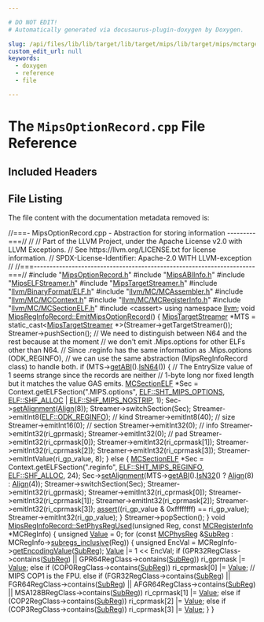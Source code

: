 ```yaml
---

# DO NOT EDIT!
# Automatically generated via docusaurus-plugin-doxygen by Doxygen.

slug: /api/files/lib/lib/target/lib/target/mips/lib/target/mips/mctargetdesc/mipsoptionrecord-cpp
custom_edit_url: null
keywords:
  - doxygen
  - reference
  - file

---
```





# The `MipsOptionRecord.cpp` File Reference

<DoxygenPage pluginConfig={pluginConfig}>



## Included Headers

<IncludesList>
<IncludesListItem
  filePath="MipsOptionRecord.h"
  permalink="/docs/api/files/lib/lib/target/lib/target/mips/mipsoptionrecord-h"
  isLocal="true" />
<IncludesListItem
  filePath="MipsABIInfo.h"
  permalink="/docs/api/files/lib/lib/target/lib/target/mips/lib/target/mips/mctargetdesc/mipsabiinfo-h"
  isLocal="true" />
<IncludesListItem
  filePath="MipsELFStreamer.h"
  permalink="/docs/api/files/lib/lib/target/lib/target/mips/lib/target/mips/mctargetdesc/mipselfstreamer-h"
  isLocal="true" />
<IncludesListItem
  filePath="MipsTargetStreamer.h"
  permalink="/docs/api/files/lib/lib/target/lib/target/mips/mipstargetstreamer-h"
  isLocal="true" />
<IncludesListItem
  filePath="llvm/BinaryFormat/ELF.h"
  permalink="/docs/api/files/include/include/llvm/include/llvm/binaryformat/elf-h"
  isLocal="true" />
<IncludesListItem
  filePath="llvm/MC/MCAssembler.h"
  permalink="/docs/api/files/include/include/llvm/include/llvm/mc/mcassembler-h"
  isLocal="true" />
<IncludesListItem
  filePath="llvm/MC/MCContext.h"
  permalink="/docs/api/files/include/include/llvm/include/llvm/mc/mccontext-h"
  isLocal="true" />
<IncludesListItem
  filePath="llvm/MC/MCRegisterInfo.h"
  permalink="/docs/api/files/include/include/llvm/include/llvm/mc/mcregisterinfo-h"
  isLocal="true" />
<IncludesListItem
  filePath="llvm/MC/MCSectionELF.h"
  permalink="/docs/api/files/include/include/llvm/include/llvm/mc/mcsectionelf-h"
  isLocal="true" />
<IncludesListItem
  filePath="cassert"
  permalink=""
  isLocal="false" />
</IncludesList>


## File Listing

The file content with the documentation metadata removed is:

<ProgramListing>

<Link id="l00001" /><CodeLine lineNumber="1"><span class="doxyHighlightComment">//===- MipsOptionRecord.cpp - Abstraction for storing information ---------===//</span></CodeLine>
<Link id="l00002" /><CodeLine lineNumber="2"><span class="doxyHighlightComment">//</span></CodeLine>
<Link id="l00003" /><CodeLine lineNumber="3"><span class="doxyHighlightComment">// Part of the LLVM Project, under the Apache License v2.0 with LLVM Exceptions.</span></CodeLine>
<Link id="l00004" /><CodeLine lineNumber="4"><span class="doxyHighlightComment">// See https://llvm.org/LICENSE.txt for license information.</span></CodeLine>
<Link id="l00005" /><CodeLine lineNumber="5"><span class="doxyHighlightComment">// SPDX-License-Identifier: Apache-2.0 WITH LLVM-exception</span></CodeLine>
<Link id="l00006" /><CodeLine lineNumber="6"><span class="doxyHighlightComment">//</span></CodeLine>
<Link id="l00007" /><CodeLine lineNumber="7"><span class="doxyHighlightComment">//===----------------------------------------------------------------------===//</span></CodeLine>
<Link id="l00008" /><CodeLine lineNumber="8"></CodeLine>
<Link id="l00009" /><CodeLine lineNumber="9"><span class="doxyHighlightPreprocessor">#include &quot;<a href="/docs/api/files/lib/lib/target/lib/target/mips/mipsoptionrecord-h">MipsOptionRecord.h</a>&quot;</span></CodeLine>
<Link id="l00010" /><CodeLine lineNumber="10"><span class="doxyHighlightPreprocessor">#include &quot;<a href="/docs/api/files/lib/lib/target/lib/target/mips/lib/target/mips/mctargetdesc/mipsabiinfo-h">MipsABIInfo.h</a>&quot;</span></CodeLine>
<Link id="l00011" /><CodeLine lineNumber="11"><span class="doxyHighlightPreprocessor">#include &quot;<a href="/docs/api/files/lib/lib/target/lib/target/mips/lib/target/mips/mctargetdesc/mipselfstreamer-h">MipsELFStreamer.h</a>&quot;</span></CodeLine>
<Link id="l00012" /><CodeLine lineNumber="12"><span class="doxyHighlightPreprocessor">#include &quot;<a href="/docs/api/files/lib/lib/target/lib/target/mips/mipstargetstreamer-h">MipsTargetStreamer.h</a>&quot;</span></CodeLine>
<Link id="l00013" /><CodeLine lineNumber="13"><span class="doxyHighlightPreprocessor">#include &quot;<a href="/docs/api/files/include/include/llvm/include/llvm/binaryformat/elf-h">llvm/BinaryFormat/ELF.h</a>&quot;</span></CodeLine>
<Link id="l00014" /><CodeLine lineNumber="14"><span class="doxyHighlightPreprocessor">#include &quot;<a href="/docs/api/files/include/include/llvm/include/llvm/mc/mcassembler-h">llvm/MC/MCAssembler.h</a>&quot;</span></CodeLine>
<Link id="l00015" /><CodeLine lineNumber="15"><span class="doxyHighlightPreprocessor">#include &quot;<a href="/docs/api/files/include/include/llvm/include/llvm/mc/mccontext-h">llvm/MC/MCContext.h</a>&quot;</span></CodeLine>
<Link id="l00016" /><CodeLine lineNumber="16"><span class="doxyHighlightPreprocessor">#include &quot;<a href="/docs/api/files/include/include/llvm/include/llvm/mc/mcregisterinfo-h">llvm/MC/MCRegisterInfo.h</a>&quot;</span></CodeLine>
<Link id="l00017" /><CodeLine lineNumber="17"><span class="doxyHighlightPreprocessor">#include &quot;<a href="/docs/api/files/include/include/llvm/include/llvm/mc/mcsectionelf-h">llvm/MC/MCSectionELF.h</a>&quot;</span></CodeLine>
<Link id="l00018" /><CodeLine lineNumber="18"><span class="doxyHighlightPreprocessor">#include &lt;cassert&gt;</span></CodeLine>
<Link id="l00019" /><CodeLine lineNumber="19"></CodeLine>
<Link id="l00020" /><CodeLine lineNumber="20"><span class="doxyHighlightKeyword">using namespace </span><span class="doxyHighlight"><a href="/docs/api/namespaces/llvm">llvm</a>;</span></CodeLine>
<Link id="l00021" /><CodeLine lineNumber="21"></CodeLine>
<Link id="l00022" /><CodeLine lineNumber="22" lineLink="/docs/api/classes/llvm/mipsreginforecord/#aa84b1e01b55d45024625b88ccccd4772"><span class="doxyHighlightKeywordType">void</span><span class="doxyHighlight"> <a href="/docs/api/classes/llvm/mipsreginforecord/#aa84b1e01b55d45024625b88ccccd4772">MipsRegInfoRecord::EmitMipsOptionRecord</a>() &#123;</span></CodeLine>
<Link id="l00023" /><CodeLine lineNumber="23"><span class="doxyHighlight">  <a href="/docs/api/classes/llvm/mipstargetstreamer">MipsTargetStreamer</a> &#42;MTS =</span></CodeLine>
<Link id="l00024" /><CodeLine lineNumber="24"><span class="doxyHighlight">      </span><span class="doxyHighlightKeyword">static&#95;cast&lt;</span><span class="doxyHighlight"><a href="/docs/api/classes/llvm/mipstargetstreamer">MipsTargetStreamer</a> &#42;</span><span class="doxyHighlightKeyword">&gt;</span><span class="doxyHighlight">(Streamer-&gt;getTargetStreamer());</span></CodeLine>
<Link id="l00025" /><CodeLine lineNumber="25"></CodeLine>
<Link id="l00026" /><CodeLine lineNumber="26"><span class="doxyHighlight">  Streamer-&gt;pushSection();</span></CodeLine>
<Link id="l00027" /><CodeLine lineNumber="27"></CodeLine>
<Link id="l00028" /><CodeLine lineNumber="28"><span class="doxyHighlight">  </span><span class="doxyHighlightComment">// We need to distinguish between N64 and the rest because at the moment</span></CodeLine>
<Link id="l00029" /><CodeLine lineNumber="29"><span class="doxyHighlight">  </span><span class="doxyHighlightComment">// we don&#39;t emit .Mips.options for other ELFs other than N64.</span></CodeLine>
<Link id="l00030" /><CodeLine lineNumber="30"><span class="doxyHighlight">  </span><span class="doxyHighlightComment">// Since .reginfo has the same information as .Mips.options (ODK&#95;REGINFO),</span></CodeLine>
<Link id="l00031" /><CodeLine lineNumber="31"><span class="doxyHighlight">  </span><span class="doxyHighlightComment">// we can use the same abstraction (MipsRegInfoRecord class) to handle both.</span></CodeLine>
<Link id="l00032" /><CodeLine lineNumber="32"><span class="doxyHighlight">  </span><span class="doxyHighlightKeywordFlow">if</span><span class="doxyHighlight"> (MTS-&gt;<a href="/docs/api/classes/llvm/mipstargetstreamer/#ac6bbf7825f8f4017bd11b8af805876df">getABI</a>().<a href="/docs/api/classes/llvm/mipsabiinfo/#a0630cff2e64996376ddcaa94211c4eac">IsN64</a>()) &#123;</span></CodeLine>
<Link id="l00033" /><CodeLine lineNumber="33"><span class="doxyHighlight">    </span><span class="doxyHighlightComment">// The EntrySize value of 1 seems strange since the records are neither</span></CodeLine>
<Link id="l00034" /><CodeLine lineNumber="34"><span class="doxyHighlight">    </span><span class="doxyHighlightComment">// 1-byte long nor fixed length but it matches the value GAS emits.</span></CodeLine>
<Link id="l00035" /><CodeLine lineNumber="35"><span class="doxyHighlight">    <a href="/docs/api/classes/llvm/mcsectionelf">MCSectionELF</a> &#42;Sec =</span></CodeLine>
<Link id="l00036" /><CodeLine lineNumber="36"><span class="doxyHighlight">        Context.getELFSection(</span><span class="doxyHighlightStringLiteral">&quot;.MIPS.options&quot;</span><span class="doxyHighlight">, <a href="/docs/api/namespaces/llvm/elf/#ab23570002b1ab10a685e8f349da3ddbca06a0835ffacaad9d9299d6f4594b9542">ELF::SHT&#95;MIPS&#95;OPTIONS</a>,</span></CodeLine>
<Link id="l00037" /><CodeLine lineNumber="37"><span class="doxyHighlight">                              <a href="/docs/api/namespaces/llvm/elf/#a5def04786ab543821414e3d5f609e015a5da6bc7c194a345891a15fa856f0ec7c">ELF::SHF&#95;ALLOC</a> | <a href="/docs/api/namespaces/llvm/elf/#a5def04786ab543821414e3d5f609e015a3a3a64a208272352ba6a40a7cf31e794">ELF::SHF&#95;MIPS&#95;NOSTRIP</a>, 1);</span></CodeLine>
<Link id="l00038" /><CodeLine lineNumber="38"><span class="doxyHighlight">    Sec-&gt;<a href="/docs/api/classes/llvm/mcsection/#a028a2916c58908b43c9866673f0b651c">setAlignment</a>(<a href="/docs/api/structs/llvm/align">Align</a>(8));</span></CodeLine>
<Link id="l00039" /><CodeLine lineNumber="39"><span class="doxyHighlight">    Streamer-&gt;switchSection(Sec);</span></CodeLine>
<Link id="l00040" /><CodeLine lineNumber="40"></CodeLine>
<Link id="l00041" /><CodeLine lineNumber="41"><span class="doxyHighlight">    Streamer-&gt;emitInt8(<a href="/docs/api/namespaces/llvm/elf/#a69619f860d7e7c4eb1e141353b3ef296a9ff7f85cad1ae07338d97adaa10cfc43">ELF::ODK&#95;REGINFO</a>); </span><span class="doxyHighlightComment">// kind</span></CodeLine>
<Link id="l00042" /><CodeLine lineNumber="42"><span class="doxyHighlight">    Streamer-&gt;emitInt8(40);               </span><span class="doxyHighlightComment">// size</span></CodeLine>
<Link id="l00043" /><CodeLine lineNumber="43"><span class="doxyHighlight">    Streamer-&gt;emitInt16(0);               </span><span class="doxyHighlightComment">// section</span></CodeLine>
<Link id="l00044" /><CodeLine lineNumber="44"><span class="doxyHighlight">    Streamer-&gt;emitInt32(0);               </span><span class="doxyHighlightComment">// info</span></CodeLine>
<Link id="l00045" /><CodeLine lineNumber="45"><span class="doxyHighlight">    Streamer-&gt;emitInt32(ri&#95;gprmask);</span></CodeLine>
<Link id="l00046" /><CodeLine lineNumber="46"><span class="doxyHighlight">    Streamer-&gt;emitInt32(0); </span><span class="doxyHighlightComment">// pad</span></CodeLine>
<Link id="l00047" /><CodeLine lineNumber="47"><span class="doxyHighlight">    Streamer-&gt;emitInt32(ri&#95;cprmask&#91;0&#93;);</span></CodeLine>
<Link id="l00048" /><CodeLine lineNumber="48"><span class="doxyHighlight">    Streamer-&gt;emitInt32(ri&#95;cprmask&#91;1&#93;);</span></CodeLine>
<Link id="l00049" /><CodeLine lineNumber="49"><span class="doxyHighlight">    Streamer-&gt;emitInt32(ri&#95;cprmask&#91;2&#93;);</span></CodeLine>
<Link id="l00050" /><CodeLine lineNumber="50"><span class="doxyHighlight">    Streamer-&gt;emitInt32(ri&#95;cprmask&#91;3&#93;);</span></CodeLine>
<Link id="l00051" /><CodeLine lineNumber="51"><span class="doxyHighlight">    Streamer-&gt;emitIntValue(ri&#95;gp&#95;value, 8);</span></CodeLine>
<Link id="l00052" /><CodeLine lineNumber="52"><span class="doxyHighlight">  &#125; </span><span class="doxyHighlightKeywordFlow">else</span><span class="doxyHighlight"> &#123;</span></CodeLine>
<Link id="l00053" /><CodeLine lineNumber="53"><span class="doxyHighlight">    <a href="/docs/api/classes/llvm/mcsectionelf">MCSectionELF</a> &#42;Sec = Context.getELFSection(</span><span class="doxyHighlightStringLiteral">&quot;.reginfo&quot;</span><span class="doxyHighlight">, <a href="/docs/api/namespaces/llvm/elf/#ab23570002b1ab10a685e8f349da3ddbca0080fc34076a8e5102e6460dfee85bea">ELF::SHT&#95;MIPS&#95;REGINFO</a>,</span></CodeLine>
<Link id="l00054" /><CodeLine lineNumber="54"><span class="doxyHighlight">                                              <a href="/docs/api/namespaces/llvm/elf/#a5def04786ab543821414e3d5f609e015a5da6bc7c194a345891a15fa856f0ec7c">ELF::SHF&#95;ALLOC</a>, 24);</span></CodeLine>
<Link id="l00055" /><CodeLine lineNumber="55"><span class="doxyHighlight">    Sec-&gt;<a href="/docs/api/classes/llvm/mcsection/#a028a2916c58908b43c9866673f0b651c">setAlignment</a>(MTS-&gt;<a href="/docs/api/classes/llvm/mipstargetstreamer/#ac6bbf7825f8f4017bd11b8af805876df">getABI</a>().<a href="/docs/api/classes/llvm/mipsabiinfo/#ac59352a7ddd52db0dabe853439909dc6">IsN32</a>() ? <a href="/docs/api/structs/llvm/align">Align</a>(8) : <a href="/docs/api/structs/llvm/align">Align</a>(4));</span></CodeLine>
<Link id="l00056" /><CodeLine lineNumber="56"><span class="doxyHighlight">    Streamer-&gt;switchSection(Sec);</span></CodeLine>
<Link id="l00057" /><CodeLine lineNumber="57"></CodeLine>
<Link id="l00058" /><CodeLine lineNumber="58"><span class="doxyHighlight">    Streamer-&gt;emitInt32(ri&#95;gprmask);</span></CodeLine>
<Link id="l00059" /><CodeLine lineNumber="59"><span class="doxyHighlight">    Streamer-&gt;emitInt32(ri&#95;cprmask&#91;0&#93;);</span></CodeLine>
<Link id="l00060" /><CodeLine lineNumber="60"><span class="doxyHighlight">    Streamer-&gt;emitInt32(ri&#95;cprmask&#91;1&#93;);</span></CodeLine>
<Link id="l00061" /><CodeLine lineNumber="61"><span class="doxyHighlight">    Streamer-&gt;emitInt32(ri&#95;cprmask&#91;2&#93;);</span></CodeLine>
<Link id="l00062" /><CodeLine lineNumber="62"><span class="doxyHighlight">    Streamer-&gt;emitInt32(ri&#95;cprmask&#91;3&#93;);</span></CodeLine>
<Link id="l00063" /><CodeLine lineNumber="63"><span class="doxyHighlight">    <a href="/docs/api/files/lib/lib/target/lib/target/amdgpu/silowercontrolflow-cpp/#a4868c5d81c5ccc98c47aeab6244346a0">assert</a>((ri&#95;gp&#95;value &amp; 0xffffffff) == ri&#95;gp&#95;value);</span></CodeLine>
<Link id="l00064" /><CodeLine lineNumber="64"><span class="doxyHighlight">    Streamer-&gt;emitInt32(ri&#95;gp&#95;value);</span></CodeLine>
<Link id="l00065" /><CodeLine lineNumber="65"><span class="doxyHighlight">  &#125;</span></CodeLine>
<Link id="l00066" /><CodeLine lineNumber="66"></CodeLine>
<Link id="l00067" /><CodeLine lineNumber="67"><span class="doxyHighlight">  Streamer-&gt;popSection();</span></CodeLine>
<Link id="l00068" /><CodeLine lineNumber="68"><span class="doxyHighlight">&#125;</span></CodeLine>
<Link id="l00069" /><CodeLine lineNumber="69"></CodeLine>
<Link id="l00070" /><CodeLine lineNumber="70" lineLink="/docs/api/classes/llvm/mipsreginforecord/#a08ccbcf5688d00eb218e2dac89eedcb1"><span class="doxyHighlightKeywordType">void</span><span class="doxyHighlight"> <a href="/docs/api/classes/llvm/mipsreginforecord/#a08ccbcf5688d00eb218e2dac89eedcb1">MipsRegInfoRecord::SetPhysRegUsed</a>(</span><span class="doxyHighlightKeywordType">unsigned</span><span class="doxyHighlight"> Reg,</span></CodeLine>
<Link id="l00071" /><CodeLine lineNumber="71"><span class="doxyHighlight">                                       </span><span class="doxyHighlightKeyword">const</span><span class="doxyHighlight"> <a href="/docs/api/classes/llvm/mcregisterinfo">MCRegisterInfo</a> &#42;MCRegInfo) &#123;</span></CodeLine>
<Link id="l00072" /><CodeLine lineNumber="72"><span class="doxyHighlight">  </span><span class="doxyHighlightKeywordType">unsigned</span><span class="doxyHighlight"> <a href="/docs/api/classes/llvm/value">Value</a> = 0;</span></CodeLine>
<Link id="l00073" /><CodeLine lineNumber="73"></CodeLine>
<Link id="l00074" /><CodeLine lineNumber="74"><span class="doxyHighlight">  </span><span class="doxyHighlightKeywordFlow">for</span><span class="doxyHighlight"> (</span><span class="doxyHighlightKeyword">const</span><span class="doxyHighlight"> <a href="/docs/api/namespaces/llvm/#aad72cfbb210808985a9dc19f4e5d8542">MCPhysReg</a> &amp;<a href="/docs/api/files/lib/lib/target/lib/target/aarch64/aarch64advsimdscalarpass-cpp/#a92a6b0a9b7228d190b0a7d8ae3ef03c7">SubReg</a> : MCRegInfo-&gt;<a href="/docs/api/classes/llvm/mcregisterinfo/#a95656353b813a1dd7ddfa7d8445633a8">subregs&#95;inclusive</a>(Reg)) &#123;</span></CodeLine>
<Link id="l00075" /><CodeLine lineNumber="75"><span class="doxyHighlight">    </span><span class="doxyHighlightKeywordType">unsigned</span><span class="doxyHighlight"> EncVal = MCRegInfo-&gt;<a href="/docs/api/classes/llvm/mcregisterinfo/#a88977138a65e44f5f302342e4a00b501">getEncodingValue</a>(<a href="/docs/api/files/lib/lib/target/lib/target/aarch64/aarch64advsimdscalarpass-cpp/#a92a6b0a9b7228d190b0a7d8ae3ef03c7">SubReg</a>);</span></CodeLine>
<Link id="l00076" /><CodeLine lineNumber="76"><span class="doxyHighlight">    <a href="/docs/api/classes/llvm/value">Value</a> |= 1 &lt;&lt; EncVal;</span></CodeLine>
<Link id="l00077" /><CodeLine lineNumber="77"></CodeLine>
<Link id="l00078" /><CodeLine lineNumber="78"><span class="doxyHighlight">    </span><span class="doxyHighlightKeywordFlow">if</span><span class="doxyHighlight"> (GPR32RegClass-&gt;contains(<a href="/docs/api/files/lib/lib/target/lib/target/aarch64/aarch64advsimdscalarpass-cpp/#a92a6b0a9b7228d190b0a7d8ae3ef03c7">SubReg</a>) || GPR64RegClass-&gt;contains(<a href="/docs/api/files/lib/lib/target/lib/target/aarch64/aarch64advsimdscalarpass-cpp/#a92a6b0a9b7228d190b0a7d8ae3ef03c7">SubReg</a>))</span></CodeLine>
<Link id="l00079" /><CodeLine lineNumber="79"><span class="doxyHighlight">      ri&#95;gprmask |= <a href="/docs/api/classes/llvm/value">Value</a>;</span></CodeLine>
<Link id="l00080" /><CodeLine lineNumber="80"><span class="doxyHighlight">    </span><span class="doxyHighlightKeywordFlow">else</span><span class="doxyHighlight"> </span><span class="doxyHighlightKeywordFlow">if</span><span class="doxyHighlight"> (COP0RegClass-&gt;contains(<a href="/docs/api/files/lib/lib/target/lib/target/aarch64/aarch64advsimdscalarpass-cpp/#a92a6b0a9b7228d190b0a7d8ae3ef03c7">SubReg</a>))</span></CodeLine>
<Link id="l00081" /><CodeLine lineNumber="81"><span class="doxyHighlight">      ri&#95;cprmask&#91;0&#93; |= <a href="/docs/api/classes/llvm/value">Value</a>;</span></CodeLine>
<Link id="l00082" /><CodeLine lineNumber="82"><span class="doxyHighlight">    </span><span class="doxyHighlightComment">// MIPS COP1 is the FPU.</span></CodeLine>
<Link id="l00083" /><CodeLine lineNumber="83"><span class="doxyHighlight">    </span><span class="doxyHighlightKeywordFlow">else</span><span class="doxyHighlight"> </span><span class="doxyHighlightKeywordFlow">if</span><span class="doxyHighlight"> (FGR32RegClass-&gt;contains(<a href="/docs/api/files/lib/lib/target/lib/target/aarch64/aarch64advsimdscalarpass-cpp/#a92a6b0a9b7228d190b0a7d8ae3ef03c7">SubReg</a>) ||</span></CodeLine>
<Link id="l00084" /><CodeLine lineNumber="84"><span class="doxyHighlight">             FGR64RegClass-&gt;contains(<a href="/docs/api/files/lib/lib/target/lib/target/aarch64/aarch64advsimdscalarpass-cpp/#a92a6b0a9b7228d190b0a7d8ae3ef03c7">SubReg</a>) ||</span></CodeLine>
<Link id="l00085" /><CodeLine lineNumber="85"><span class="doxyHighlight">             AFGR64RegClass-&gt;contains(<a href="/docs/api/files/lib/lib/target/lib/target/aarch64/aarch64advsimdscalarpass-cpp/#a92a6b0a9b7228d190b0a7d8ae3ef03c7">SubReg</a>) ||</span></CodeLine>
<Link id="l00086" /><CodeLine lineNumber="86"><span class="doxyHighlight">             MSA128BRegClass-&gt;contains(<a href="/docs/api/files/lib/lib/target/lib/target/aarch64/aarch64advsimdscalarpass-cpp/#a92a6b0a9b7228d190b0a7d8ae3ef03c7">SubReg</a>))</span></CodeLine>
<Link id="l00087" /><CodeLine lineNumber="87"><span class="doxyHighlight">      ri&#95;cprmask&#91;1&#93; |= <a href="/docs/api/classes/llvm/value">Value</a>;</span></CodeLine>
<Link id="l00088" /><CodeLine lineNumber="88"><span class="doxyHighlight">    </span><span class="doxyHighlightKeywordFlow">else</span><span class="doxyHighlight"> </span><span class="doxyHighlightKeywordFlow">if</span><span class="doxyHighlight"> (COP2RegClass-&gt;contains(<a href="/docs/api/files/lib/lib/target/lib/target/aarch64/aarch64advsimdscalarpass-cpp/#a92a6b0a9b7228d190b0a7d8ae3ef03c7">SubReg</a>))</span></CodeLine>
<Link id="l00089" /><CodeLine lineNumber="89"><span class="doxyHighlight">      ri&#95;cprmask&#91;2&#93; |= <a href="/docs/api/classes/llvm/value">Value</a>;</span></CodeLine>
<Link id="l00090" /><CodeLine lineNumber="90"><span class="doxyHighlight">    </span><span class="doxyHighlightKeywordFlow">else</span><span class="doxyHighlight"> </span><span class="doxyHighlightKeywordFlow">if</span><span class="doxyHighlight"> (COP3RegClass-&gt;contains(<a href="/docs/api/files/lib/lib/target/lib/target/aarch64/aarch64advsimdscalarpass-cpp/#a92a6b0a9b7228d190b0a7d8ae3ef03c7">SubReg</a>))</span></CodeLine>
<Link id="l00091" /><CodeLine lineNumber="91"><span class="doxyHighlight">      ri&#95;cprmask&#91;3&#93; |= <a href="/docs/api/classes/llvm/value">Value</a>;</span></CodeLine>
<Link id="l00092" /><CodeLine lineNumber="92"><span class="doxyHighlight">  &#125;</span></CodeLine>
<Link id="l00093" /><CodeLine lineNumber="93"><span class="doxyHighlight">&#125;</span></CodeLine>

</ProgramListing>


</DoxygenPage>
